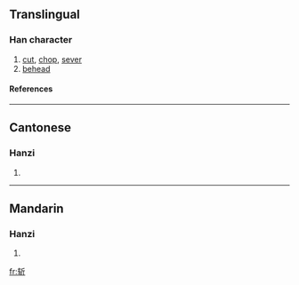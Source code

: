 {{see|斬}}

==Translingual==
===Han character===
{{Han char|rn=69|rad=斤|as=04|sn=8|four=|canj=大手竹一中 (KQHML)}}
# [[cut]], [[chop]], [[sever]]
# [[behead]]
====References====
{{Han ref|kx=0479.111|hdz=32023.070|uh=65A9|ud=26025}}

----
==Cantonese==
===Hanzi===
{{yue-hanzi|jyut=|y=jaam2}}
# {{defn|Cantonese}}

----
==Mandarin==
===Hanzi===
{{cmn-hanzi|tra=斬|pin=[[zhǎn]] (zhan3)|wg=chan<sup>3</sup>}}
# {{defn|Mandarin}}

[[fr:斩]]